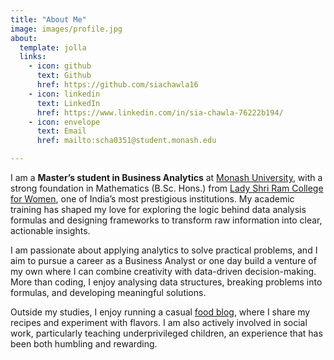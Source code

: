 ```yaml
---
title: "About Me"
image: images/profile.jpg
about:
  template: jolla
  links:
    - icon: github
      text: Github
      href: https://github.com/siachawla16
    - icon: linkedin
      text: LinkedIn
      href: https://www.linkedin.com/in/sia-chawla-76222b194/
    - icon: envelope
      text: Email
      href: mailto:scha0351@student.monash.edu

---
```


I am a **Master’s student in Business Analytics** at [Monash University](https://www.monash.edu/), with a strong foundation in Mathematics (B.Sc. Hons.) from [Lady Shri Ram College for Women](https://lsr.edu.in/), one of India’s most prestigious institutions. My academic training has shaped my love for exploring the logic behind data analysis formulas and designing frameworks to transform raw information into clear, actionable insights.

I am passionate about applying analytics to solve practical problems, and I aim to pursue a career as a Business Analyst or one day build a venture of my own where I can combine creativity with data-driven decision-making. More than coding, I enjoy analysing data structures, breaking problems into formulas, and developing meaningful solutions.

Outside my studies, I enjoy running a casual [food blog](https://www.instagram.com/yumfoodtalks?igsh=MWhoY3J5Y2kxNXJpcg==), where I share my recipes and experiment with flavors. I am also actively involved in social work, particularly teaching underprivileged children, an experience that has been both humbling and rewarding.
